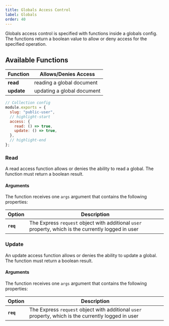 ```yaml
---
title: Globals Access Control
label: Globals
order: 40
---
```


Globals access control is specified with functions inside a globals config. The functions return a boolean value to allow or deny access for the specified operation.

## Available Functions

| Function   | Allows/Denies Access       |
| ---------- | -------------------------- |
| **read**   | reading a global document  |
| **update** | updating a global document |

```js
// Collection config
module.exports = {
  slug: "public-user",
  // highlight-start
  access: {
    read: () => true,
    update: () => true,
  },
  // highlight-end
};
```

### Read

A read access function allows or denies the ability to read a global. The function must return a boolean result.

#### Arguments

The function receives one `args` argument that contains the following properties:

| Option    | Description                                                                                         |
| --------- | --------------------------------------------------------------------------------------------------- |
| **`req`** | The Express `request` object with additional `user` property, which is the currently logged in user |

### Update

An update access function allows or denies the ability to update a global. The function must return a boolean result.

#### Arguments

The function receives one `args` argument that contains the following properties:

| Option    | Description                                                                                         |
| --------- | --------------------------------------------------------------------------------------------------- |
| **`req`** | The Express `request` object with additional `user` property, which is the currently logged in user |
